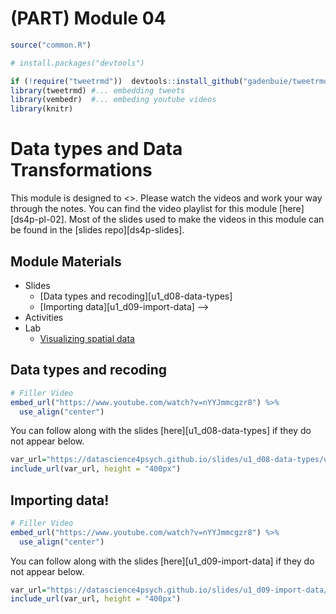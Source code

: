# (PART) Module 04 {-}


```r
source("common.R")

# install.packages("devtools")

if (!require("tweetrmd"))  devtools::install_github("gadenbuie/tweetrmd")
library(tweetrmd) #... embedding tweets
library(vembedr)  #... embeding youtube videos
library(knitr)
```

# Data types and Data Transformations

This module is designed to <>. Please watch the videos and work your way through the notes. You can find the video playlist for this module [here][ds4p-pl-02]. Most of the slides used to make the videos in this module can be found in the [slides repo][ds4p-slides].


## Module Materials

* Slides
  * [Data types and recoding][u1_d08-data-types]
  * [Importing data][u1_d09-import-data]
-->  
* Activities
<!-- 
  * [Star Wars!](https://github.com/DataScience4Psych/ae-03-starwars-dataviz)
-->  
* Lab
	* [Visualizing spatial data](#lab04)

## Data types and recoding

```r
# Filler Video
embed_url("https://www.youtube.com/watch?v=nYYJmmcgzr8") %>%
  use_align("center")
```

You can follow along with the slides [here][u1_d08-data-types] if they do not appear below.

```r
var_url="https://datascience4psych.github.io/slides/u1_d08-data-types/u1_d08-data-types.html"
include_url(var_url, height = "400px")
```


## Importing data!

```r
# Filler Video
embed_url("https://www.youtube.com/watch?v=nYYJmmcgzr8") %>%
  use_align("center")
```

You can follow along with the slides [here][u1_d09-import-data] if they do not appear below.

```r
var_url="https://datascience4psych.github.io/slides/u1_d09-import-data/u1_d09-import-data.html"
include_url(var_url, height = "400px")
```


<!-- 

## Activity 03: Star Wars!

```r
var_url="https://datascience4psych.github.io/slides/u1_d04-data-viz-2/u1_d04-data-viz-2.html#19"
include_url(var_url, height = "400px")
```

You can find the materials for the Star Wars activity [here](https://github.com/DataScience4Psych/ae-03-starwars-dataviz). The compiled version should look something like the following...

```r
var_url="https://datascience4psych.github.io/ae-03-starwars-dataviz/starwars.html"
include_url(var_url, height = "400px")
```
-->
